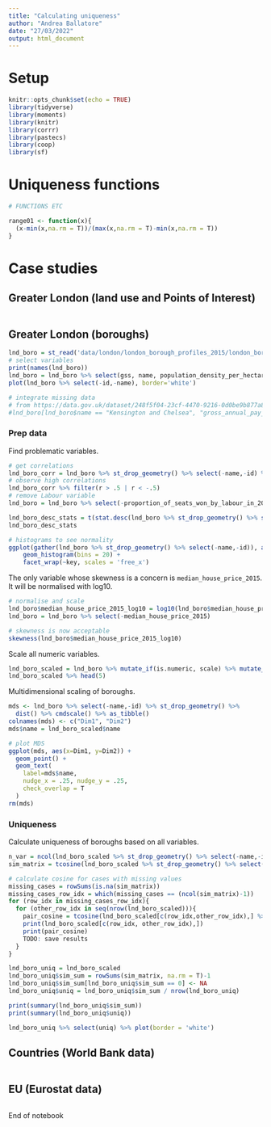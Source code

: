 ```yaml
---
title: "Calculating uniqueness"
author: "Andrea Ballatore"
date: "27/03/2022"
output: html_document
---
```

# Setup 

```r
knitr::opts_chunk$set(echo = TRUE)
library(tidyverse)
library(moments)
library(knitr)
library(corrr)
library(pastecs)
library(coop)
library(sf)
```

# Uniqueness functions

```r

# FUNCTIONS ETC

range01 <- function(x){
  (x-min(x,na.rm = T))/(max(x,na.rm = T)-min(x,na.rm = T))
}


```

# Case studies

## Greater London (land use and Points of Interest)

```r

```

## Greater London (boroughs)

```r
lnd_boro = st_read('data/london/london_borough_profiles_2015/london_boroughs_profiles_2015.geojson')
# select variables
print(names(lnd_boro))
lnd_boro = lnd_boro %>% select(gss, name, population_density_per_hectare_2017, average_age_2017, pc_of_resident_population_born_abroad_2015, employment_rate_pc_2015, modelled_household_median_income_estimates_2012_13, proportion_of_seats_won_by_conservatives_in_2014_election, proportion_of_seats_won_by_labour_in_2014_election, median_house_price_2015) %>% rename(id = gss)
plot(lnd_boro %>% select(-id,-name), border='white')

# integrate missing data
# from https://data.gov.uk/dataset/248f5f04-23cf-4470-9216-0d0be9b877a8/london-borough-profiles-and-atlas/datafile/1e5d5226-a1a7-4097-afbf-d3bd39226c39/preview
#lnd_boro[lnd_boro$name == "Kensington and Chelsea", "gross_annual_pay_2016"] = 63620
```
### Prep data

Find problematic variables.

```r
# get correlations
lnd_boro_corr = lnd_boro %>% st_drop_geometry() %>% select(-name,-id) %>% correlate(method='kendall') %>% stretch()
# observe high correlations
lnd_boro_corr %>% filter(r > .5 | r < -.5)
# remove Labour variable
lnd_boro = lnd_boro %>% select(-proportion_of_seats_won_by_labour_in_2014_election)
```

```r
lnd_boro_desc_stats = t(stat.desc(lnd_boro %>% st_drop_geometry() %>% select(-id,-name), norm=T))
lnd_boro_desc_stats
```

```r
# histograms to see normality
ggplot(gather(lnd_boro %>% st_drop_geometry() %>% select(-name,-id)), aes(value)) + 
    geom_histogram(bins = 20) + 
    facet_wrap(~key, scales = 'free_x')
```
The only variable whose skewness is a concern is `median_house_price_2015`. It will be normalised with log10.

```r
# normalise and scale
lnd_boro$median_house_price_2015_log10 = log10(lnd_boro$median_house_price_2015+1)
lnd_boro = lnd_boro %>% select(-median_house_price_2015)

# skewness is now acceptable
skewness(lnd_boro$median_house_price_2015_log10)
```

Scale all numeric variables.

```r
lnd_boro_scaled = lnd_boro %>% mutate_if(is.numeric, scale) %>% mutate_if(is.numeric, range01)
lnd_boro_scaled %>% head(5)
```

Multidimensional scaling of boroughs.

```r
mds <- lnd_boro %>% select(-name,-id) %>% st_drop_geometry() %>%
  dist() %>% cmdscale() %>% as_tibble()
colnames(mds) <- c("Dim1", "Dim2")
mds$name = lnd_boro_scaled$name

# plot MDS
ggplot(mds, aes(x=Dim1, y=Dim2)) +
  geom_point() +
  geom_text(
    label=mds$name, 
    nudge_x = .25, nudge_y = .25, 
    check_overlap = T
  )
rm(mds)
```


### Uniqueness

Calculate uniqueness of boroughs based on all variables.

```r
n_var = ncol(lnd_boro_scaled %>% st_drop_geometry() %>% select(-name,-id))
sim_matrix = tcosine(lnd_boro_scaled %>% st_drop_geometry() %>% select(-name,-id)) %>% as_tibble()

# calculate cosine for cases with missing values
missing_cases = rowSums(is.na(sim_matrix))
missing_cases_row_idx = which(missing_cases == (ncol(sim_matrix)-1))
for (row_idx in missing_cases_row_idx){
  for (other_row_idx in seq(nrow(lnd_boro_scaled))){
    pair_cosine = tcosine(lnd_boro_scaled[c(row_idx,other_row_idx),] %>% st_drop_geometry() %>% select_if(is.numeric) %>% select_if(~ !any(is.na(.))))
    print(lnd_boro_scaled[c(row_idx, other_row_idx),])
    print(pair_cosine)
    TODO: save results
  }
}

lnd_boro_uniq = lnd_boro_scaled
lnd_boro_uniq$sim_sum = rowSums(sim_matrix, na.rm = T)-1
lnd_boro_uniq$sim_sum[lnd_boro_uniq$sim_sum == 0] <- NA
lnd_boro_uniq$uniq = lnd_boro_uniq$sim_sum / nrow(lnd_boro_uniq)

print(summary(lnd_boro_uniq$sim_sum))
print(summary(lnd_boro_uniq$uniq))
```


```r
lnd_boro_uniq %>% select(uniq) %>% plot(border = 'white')
```



## Countries (World Bank data)

```r

```

## EU (Eurostat data)


```r

```

End of notebook
